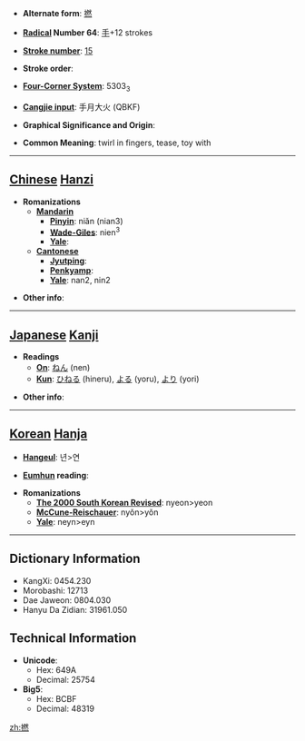 * '''Alternate form''': [[撚]]

* '''[[Wiktionary:Chinese radical index| Radical]] Number 64''': [[Wiktionary:Chinese radical index 手|手]]+12 strokes

* '''[[Wiktionary:Chinese total strokes index|Stroke number]]''': [[Wiktionary:Chinese total strokes index 15|15]]

* '''Stroke order''': 

* '''[[Wiktionary:Chinese four corner index|Four-Corner System]]''': 5303<sub>3</sub>

* '''[[Wiktionary:Chinese Cangjie index|Cangjie input]]''': 手月大火 (QBKF)

* '''Graphical Significance and Origin''': 

* '''Common Meaning''': twirl in fingers, tease, toy with

----

== [[Chinese]] [[Hanzi]] ==

* '''Romanizations'''
** '''[[Mandarin]]'''
*** '''[[Pinyin]]''': niǎn (nian3)
*** '''[[Wade-Giles]]''': nien<sup>3</sup>
*** '''[[Yale]]''': 
** '''[[Cantonese]]'''
*** '''[[Jyutping]]''':
*** '''[[Penkyamp]]''': 
*** '''[[Yale]]''': nan2, nin2

* '''Other info''': 

----

== [[Japanese]] [[Kanji]] ==

* '''Readings'''
** '''[[On]]''': [[ねん]] (nen)
** '''[[Kun]]''': [[ひねる]] (hineru), [[よる]] (yoru), [[より]] (yori)

* '''Other info''':  

----

== [[Korean]] [[Hanja]] ==

* '''[[Hangeul]]''': 년>연

* '''[[Eumhun]] reading''': 

* '''Romanizations'''
** '''[[The 2000 South Korean Revised Romanization|The 2000 South Korean Revised]]''': nyeon>yeon
** '''[[McCune-Reischauer]]''': nyŏn>yŏn
** '''[[Yale]]''': neyn>eyn

----

== Dictionary Information ==

* KangXi: 0454.230
* Morobashi: 12713
* Dae Jaweon: 0804.030
* Hanyu Da Zidian: 31961.050

== Technical Information ==

* '''Unicode''':
** Hex: 649A
** Decimal: 25754
* '''Big5''':
** Hex: BCBF
** Decimal: 48319

[[zh:撚]]